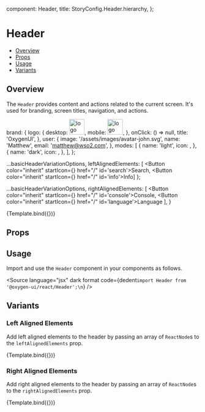 
  component: Header,
  title: StoryConfig.Header.hierarchy,
};

<Meta title={meta.title} component={meta.component} />


# Header

- [Overview](#overview)
- [Props](#props)
- [Usage](#usage)
- [Variants](#variants)

## Overview

The `Header` provides content and actions related to the current screen. It's used for branding, screen titles,
navigation, and actions.

  brand: {
    logo: {
      desktop: <img src="/assets/images/oxygen-ui-logo-mini.svg" alt="logo" height="40" />,
      mobile: <img src="/assets/images/oxygen-ui-logo-mini.svg" alt="logo" height="40" />,
    },
    onClick: () => null,
    title: 'OxygenUI',
  },
  user: {
    image: '/assets/images/avatar-john.svg',
    name: 'Matthew',
    email: 'matthew@wso2.com',
  },
  modes: [
    {
      name: 'light',
      icon: <SunIcon />,
    },
    {
      name: 'dark',
      icon: <CrescentBrightIcon />,
    },
  ],
};

  ...basicHeaderVariationOptions,
  leftAlignedElements: [
    <Button color="inherit" startIcon={<SearchIcon />} href="/" id='search'>Search</Button>,
    <Button color="inherit" startIcon={<CommentIcon />} href="/" id='info'>Info</Button>]
};

  ...basicHeaderVariationOptions,
  rightAlignedElements: [
    <Button color="inherit" startIcon={<SettingsIcon />} href="/" id='console'>Console</Button>,
    <Button color="inherit" startIcon={<LanguagesIcon />} href="/" id='language'>Language</Button>
  ],
}

<Canvas>
  <Story
    name="Overview"
    parameters={withDesign('Header', 'Overview', {})}
    args={basicHeaderVariationOptions}
  >
    {Template.bind({})}
  </Story>
</Canvas>

## Props

<ArgsTable story="Overview" />

## Usage

Import and use the `Header` component in your components as follows.

<Source
  language="jsx"
  dark
  format
  code={dedent`import Header from '@oxygen-ui/react/Header';\n`}
/>

## Variants

### Left Aligned Elements

Add left aligned elements to the header by passing an array of `ReactNode`s to the `leftAlignedElements` prop.

<Canvas>
  <Story
    name="Left Aligned Elements"
    args={leftAlignedElementsVariationOptions}
  >
    {Template.bind({})}
  </Story>
</Canvas>

### Right Aligned Elements

Add right aligned elements to the header by passing an array of `ReactNode`s to the `rightAlignedElements` prop.

<Canvas>
  <Story
    name="Right Aligned Elements"
    args={rightAlignedElementsVariationOptions}
  >
    {Template.bind({})}
  </Story>
</Canvas>
